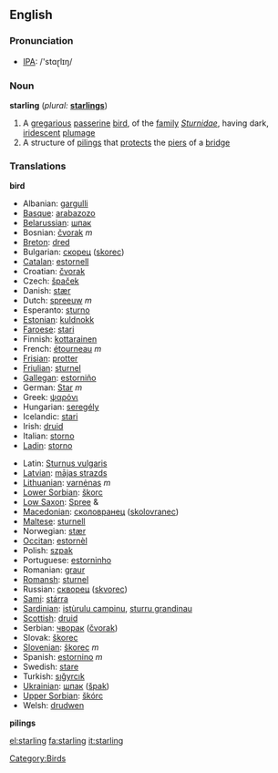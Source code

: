 ==English==

===Pronunciation===
*[[w:IPA|IPA]]: /'stɑɽlɪŋ/

===Noun===
'''starling'''  (''plural:'' '''[[starlings]]''')
# A [[gregarious]] [[passerine]] [[bird]], of the [[family]] ''[[Sturnidae]]'', having dark, [[iridescent]] [[plumage]]
# A structure of [[piling]]s that [[protect]]s the [[pier]]s of a [[bridge]]

===Translations===
'''bird'''
{{top}}
*Albanian: [[gargulli]]
*[[Basque]]: [[arabazozo]]
*[[Belarussian]]: [[шпак]]
*Bosnian: [[čvorak]] ''m''
*[[Breton]]: [[dred]]
*Bulgarian: [[скорец]] ([[skorec]])
*[[Catalan]]: [[estornell]]
*Croatian: [[čvorak]]
*Czech: [[špaček]]
*Danish: [[stær]]
*Dutch: [[spreeuw]] ''m''
*Esperanto: [[sturno]]
*[[Estonian]]: [[kuldnokk]]
*[[Faroese]]: [[stari]]
*Finnish: [[kottarainen]]
*French: [[étourneau]] ''m''
*[[Frisian]]: [[protter]]
*[[Friulian]]: [[sturnel]]
*[[Gallegan]]: [[estorniño]]
*German: [[Star]] ''m''
*Greek: [[ψαρόνι]] '' ''
*Hungarian: [[seregély]]
*Icelandic: [[stari]]
*Irish: [[druid]]
*Italian: [[storno]] '' ''
*[[Ladin]]: [[storno]]
{{mid}}
*Latin: [[Sturnus vulgaris]] '' ''
*[[Latvian]]: [[mājas strazds]]
*[[Lithuanian]]: [[varnėnas]] ''m''
*[[Lower Sorbian]]: [[škorc]]
*[[Low Saxon]]: [[Spree]] {{m}} & {{f}}
*[[Macedonian]]: [[сколовранец]] ([[skolovranec]])
*[[Maltese]]: [[sturnell]]
*Norwegian: [[stær]]
*[[Occitan]]: [[estornèl]]
*Polish: [[szpak]] '' ''
*Portuguese: [[estorninho]]
*Romanian: [[graur]]
*[[Romansh]]: [[sturnel]]
*Russian: [[скворец]] ([[skvorec]]) '' ''
*[[Sami]]: [[stárra]]
*[[Sardinian]]: [[istùrulu campinu]], [[sturru grandinau]]
*[[Scottish]]: [[druid]]
*Serbian: [[чворак]] ([[čvorak]])
*Slovak: [[škorec]]
*[[Slovenian]]: [[škorec]] ''m''
*Spanish: [[estornino]] ''m''
*Swedish: [[stare]]
*Turkish: [[sığyrcık]]
*[[Ukrainian]]: [[шпак]] ([[špak]])
*[[Upper Sorbian]]: [[škórc]]
*Welsh: [[drudwen]]
{{bottom}}

'''pilings'''
{{top}}

{{mid}}

{{bottom}}

[[Category:Birds]]

[[el:starling]]
[[fa:starling]]
[[it:starling]]